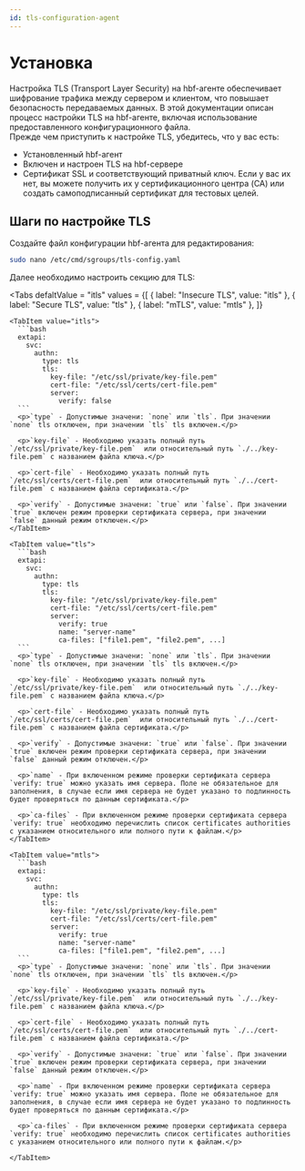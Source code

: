 ```yaml
---
id: tls-configuration-agent
---
```



# Установка

<div>
  Настройка TLS (Transport Layer Security) на hbf-агенте обеспечивает шифрование трафика между сервером и клиентом,
  что повышает безопасность передаваемых данных. В этой документации описан процесс настройки TLS на hbf-агенте, включая
  использование предоставленного конфигурационного файла.
</div>

<div>
  Прежде чем приступить к настройке TLS, убедитесь, что у вас есть:
  <ul>
    <li>Установленный hbf-агент</li>
    <li>Включен и настроен TLS на hbf-сервере</li>
    <li>Сертификат SSL и соответствующий приватный ключ. Если у вас их нет, вы можете получить их у сертификационного
    центра (CA) или создать самоподписанный сертификат для тестовых целей.</li>
  </ul>
</div>

## Шаги по настройке TLS

<div>
  Создайте файл конфигурации hbf-агента для редактирования:

```bash
sudo nano /etc/cmd/sgroups/tls-config.yaml
```
  Далее необходимо настроить секцию для TLS:
</div>

<Tabs
    defaltValue = "itls"
    values = {[
        { label: "Insecure TLS", value: "itls" },
        { label: "Secure TLS", value: "tls" },
        { label: "mTLS", value: "mtls" },
    ]}
>

    <TabItem value="itls">
      ```bash
      extapi:
        svc:
          authn:
            type: tls
            tls:
              key-file: "/etc/ssl/private/key-file.pem"
              cert-file: "/etc/ssl/certs/cert-file.pem"
              server:
                verify: false
      ```
      <p>`type` - Допустимые значени: `none` или `tls`. При значении `none` tls отключен, при значении `tls` tls включен.</p>

      <p>`key-file` - Необходимо указать полный путь `/etc/ssl/private/key-file.pem`  или относительный путь `./../key-file.pem` с названием файла ключа.</p>

      <p>`cert-file` - Необходимо указать полный путь `/etc/ssl/certs/cert-file.pem`  или относительный путь `./../cert-file.pem` с названием файла сертификата.</p>

      <p>`verify` - Допустимые значени: `true` или `false`. При значении `true` включен режим проверки сертификата сервера, при значении `false` данный режим отключен.</p>
    </TabItem>

    <TabItem value="tls">
      ```bash
      extapi:
        svc:
          authn:
            type: tls
            tls:
              key-file: "/etc/ssl/private/key-file.pem"
              cert-file: "/etc/ssl/certs/cert-file.pem"
              server:
                verify: true
                name: "server-name"
                ca-files: ["file1.pem", "file2.pem", ...]
      ```
      <p>`type` - Допустимые значени: `none` или `tls`. При значении `none` tls отключен, при значении `tls` tls включен.</p>

      <p>`key-file` - Необходимо указать полный путь `/etc/ssl/private/key-file.pem`  или относительный путь `./../key-file.pem` с названием файла ключа.</p>

      <p>`cert-file` - Необходимо указать полный путь `/etc/ssl/certs/cert-file.pem`  или относительный путь `./../cert-file.pem` с названием файла сертификата.</p>

      <p>`verify` - Допустимые значени: `true` или `false`. При значении `true` включен режим проверки сертификата сервера, при значении `false` данный режим отключен.</p>

      <p>`name` - При включенном режиме проверки сертификата сервера `verify: true` можно указать имя сервера. Поле не обязательное для заполнения, в случае если имя сервера не будет указано то подлинность будет проверяться по данным сертификата.</p>

      <p>`ca-files` - При включенном режиме проверки сертификата сервера `verify: true` необходимо перечислить список certificates authorities с указанием относительного или полного пути к файлам.</p>
    </TabItem>

    <TabItem value="mtls">
      ```bash
      extapi:
        svc:
          authn:
            type: tls
            tls:
              key-file: "/etc/ssl/private/key-file.pem"
              cert-file: "/etc/ssl/certs/cert-file.pem"
              server:
                verify: true
                name: "server-name"
                ca-files: ["file1.pem", "file2.pem", ...]
      ```
      <p>`type` - Допустимые значени: `none` или `tls`. При значении `none` tls отключен, при значении `tls` tls включен.</p>

      <p>`key-file` - Необходимо указать полный путь `/etc/ssl/private/key-file.pem`  или относительный путь `./../key-file.pem` с названием файла ключа.</p>

      <p>`cert-file` - Необходимо указать полный путь `/etc/ssl/certs/cert-file.pem`  или относительный путь `./../cert-file.pem` с названием файла сертификата.</p>

      <p>`verify` - Допустимые значени: `true` или `false`. При значении `true` включен режим проверки сертификата сервера, при значении `false` данный режим отключен.</p>

      <p>`name` - При включенном режиме проверки сертификата сервера `verify: true` можно указать имя сервера. Поле не обязательное для заполнения, в случае если имя сервера не будет указано то подлинность будет проверяться по данным сертификата.</p>

      <p>`ca-files` - При включенном режиме проверки сертификата сервера `verify: true` необходимо перечислить список certificates authorities с указанием относительного или полного пути к файлам.</p>

    </TabItem>
</Tabs>








